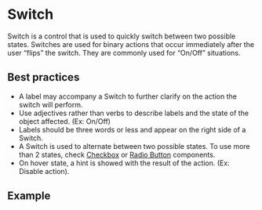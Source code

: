 
# Switch

Switch is a control that is used to quickly switch between two possible states. Switches are used for binary actions that occur immediately after the user “flips” the switch. They are commonly used for “On/Off” situations.

## Best practices

- A label may accompany a Switch to further clarify on the action the switch will perform.
- Use adjectives rather than verbs to describe labels and the state of the object affected. (Ex: On/Off)
- Labels should be three words or less and appear on the right side of a Switch.
- A Switch is used to alternate between two possible states. To use more than 2 states, check [Checkbox](/components/checkbox) or [Radio Button](/components/radio-button) components.
- On hover state, a hint is showed with the result of the action. (Ex: Disable action).

## Example

<Demo src='pages/components/switch/SwitchDefault' />
